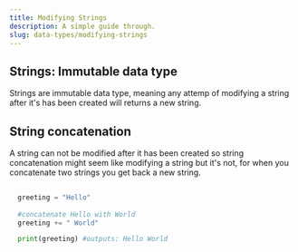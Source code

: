 ```yaml
---
title: Modifying Strings
description: A simple guide through.
slug: data-types/modifying-strings
---
```




## Strings: Immutable data type 

Strings are immutable data type, meaning any attemp of modifying a string after it's has been created will returns a new string.


## String concatenation 

A string can not be modified after it has been created so string concatenation might seem like modifying a string but it's not, for when you concatenate two strings you get back a new string.

```py title="example of string concatenation"
  
  greeting = "Hello"
  
  #concatenate Hello with World
  greeting += " World"

  print(greeting) #outputs: Hello World
```